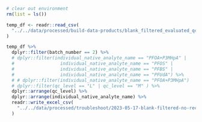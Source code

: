 ```r
# clear out environment
rm(list = ls())

temp_df <- readr::read_csv(
  "../../data/processed/build-data-products/blank_filtered_evaluated_qc_no_recovery.csv"
)

temp_df %>%
  dplyr::filter(batch_number == 2) %>%
  # dplyr::filter(individual_native_analyte_name == "PFOA+P3MHpA" |
  #                 individual_native_analyte_name == "PFOS" |
  #                 individual_native_analyte_name == "PFBS" |
  #                 individual_native_analyte_name == "PFUdA") %>%
  # # dplyr::filter(individual_native_analyte_name == "PFOA+P3MHpA")
  # dplyr::filter(qc_level == "L" | qc_level == "M" ) %>%
  dplyr::arrange(qc_level) %>%
  dplyr::arrange(individual_native_analyte_name) %>%
  readr::write_excel_csv(
    "../../data/processed/troubleshoot/2023-05-17-blank-filtered-no-recovery-qc-with-qc-recovery-ratio.csv"
  )
```
